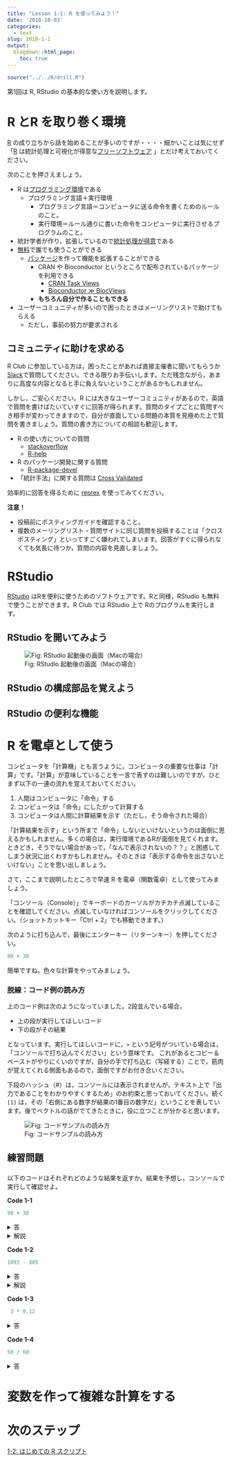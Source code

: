 ```yaml
---
title: "Lesson 1-1: R を使ってみよう！"
date: '2018-10-03'
categories:
  - text
slug: 2018-1-1
output: 
  blogdown::html_page:
    toc: true
---
```



```r
source("../../R/drill.R")
```

第1回は R, RStudio の基本的な使い方を説明します。

# R とR を取り巻く環境

[R](https://www.r-project.org) の成り立ちから話を始めることが多いのですが・・・・細かいことは気にせず 「[R](https://www.r-project.org) は統計処理と可視化が得意な[フリーソフトウェア](https://ja.wikipedia.org/wiki/フリーソフトウェア) 」とだけ考えておいてください。

次のことを押さえましょう。

* R は<u>プログラミング環境</u>である
    * プログラミング言語＋実行環境
        * プログラミング言語＝コンピュータに送る命令を書くためのルールのこと。
        * 実行環境＝ルール通りに書いた命令をコンピュータに実行させるプログラムのこと。
* 統計学者が作り，拡張しているので<u>統計処理が得意</u>である
* <u>無料</u>で誰でも使うことができる
    * <u>パッケージ</u>を作って機能を拡張することができる
        * CRAN や Bioconductor というところで配布されているパッケージを利用できる
            * [CRAN Task Views](https://cran.r-project.org/web/views/)
            * [Bioconductor ≫ BiocViews](https://bioconductor.org/packages/release/BiocViews.html)
        * **もちろん自分で作ることもできる**
* ユーザーコミュニティが多いので困ったときはメーリングリストで助けてもらえる
    * ただし，事前の努力が要求される

## コミュニティに助けを求める

R Club に参加している方は，困ったことがあれば直接主催者に聞いてもらうか [Slack](https://opu-rclub.slack.com)で質問してください。できる限りお手伝いします。ただ残念ながら，あまりに高度な内容となると手に負えないということがあるかもしれません。

しかし，ご安心ください。R には大きなユーザーコミュニティがあるので，英語で質問を書けばたいていすぐに回答が得られます。質問のタイプごとに質問すべき相手が変わってきますので，自分が直面している問題の本質を見極めた上で質問を書きましょう。質問の書き方についての相談も歓迎します。

* R の使い方についての質問
    * [stackoverflow](https://stackoverflow.com/questions/tagged/r)
    * [R-help](https://stat.ethz.ch/mailman/listinfo/r-help)
* R のパッケージ開発に関する質問
    * [R-package-devel](https://stat.ethz.ch/mailman/listinfo/r-package-devel)
* 「統計手法」に関する質問は [Cross Validated](https://stats.stackexchange.com)

効率的に回答を得るために [reprex](https://reprex.tidyverse.org) を使ってみてください。

**注意！**

* 投稿前にポスティングガイドを確認すること。
* 複数のメーリングリスト・質問サイトに同じ質問を投稿することは「クロスポスティング」といってすごく嫌われてしまいます。回答がすぐに得られなくても気長に待つか，質問の内容を見直しましょう。

# RStudio

[RStudio](https://www.rstudio.com) はRを便利に使うためのソフトウェアです。Rと同様，RStudio も無料で使うことができます。R Club では RStudio 上で Rのプログラムを実行します。


## RStudio を開いてみよう

![Fig: RStudio 起動後の画面（Macの場合）](/images/2018-lesson1-1-rstudio-top.png)

## RStudio の構成部品を覚えよう



## RStudio の便利な機能


# R を電卓として使う

コンピュータを「計算機」とも言うように，コンピュータの重要な仕事は「計算」です。「計算」が意味していることを一言で表すのは難しいのですが，ひとまず以下の一連の流れを覚えておいてください。

1. 人間はコンピュータに「命令」する
2. コンピュータは「命令」にしたがって計算する
3. コンピュータは人間に計算結果を示す（ただし，そう命令された場合）


「計算結果を示す」という所まで「命令」しないといけないというのは面倒に思えるかもしれません。多くの場合は，実行環境であるRが面倒を見てくれます。ときどき，そうでない場合があって，「なんで表示されないの？？」と困惑してしまう状況に出くわすかもしれません。そのときは「表示する命令を出さないといけない」ことを思い出しましょう。


さて，ここまで説明したところで早速 R を電卓（関数電卓）として使ってみましょう。


「コンソール（Console）」でキーボードのカーソルがカチカチ点滅していることを確認してください。点滅していなければコンソールをクリックしてください。（ショットカットキー「Ctrl + 2」でも移動できます。）


次のように打ち込んで，最後にエンターキー（リターンキー）を押してください。

```r
90 + 30
```


簡単ですね。色々な計算をやってみましょう。



### 脱線：コード例の読み方

上のコード例は次のようになっていました。2段並んでいる場合，

* 上の段が実行してほしいコード
* 下の段がその結果

となっています。実行してほしいコードに，`>` という記号がついている場合は，「コンソールで打ち込んでください」という意味です。
これがあるとコピー＆ペーストがやりにくいのですが，自分の手で打ち込む（写経する）ことで，筋肉が覚えてくれる側面もあるので，面倒ですがお付き合いください。

下段のハッシュ（#）は，コンソールには表示されませんが，テキスト上で「出力であることをわかりやすくするため」のお約束と思っておいてください。続く `[1]` は，その「右側にある数字が結果の1番目の数字だ」ということを表しています。後でベクトルの話がでてきたときに，役に立つことが分かると思います。


![Fig: コードサンプルの読み方](/images/2018-lesson1-1-prompt.png)


## 練習問題

### 

以下のコードはそれぞれどのような結果を返すか。結果を予想し，コンソールで実行して確認せよ。


**Code 1-1**
```r
90 + 30
```

<details>
  <summary>答</summary>
```r
```
</details>
<details>
  <summary>解説</summary>
  `+` は足し算の記号です。
</details>


**Code 1-2**
```r
1093 - 805
```

<details>
  <summary>答</summary>
```r
```
</details>
<details>
  <summary>解説</summary>
  `-` は引き算の記号です。負の数を作るときにも同じ記号を使います。
```r
 - 100
```
</details>


**Code 1-3**
```r
 3 * 0.12
```

<details>
  <summary>答</summary>
```r
```
</details>



**Code 1-4**

```r
50 / 60
```

<details>
  <summary>答</summary>
```r
```
</details>








# 変数を作って複雑な計算をする


# 次のステップ

[1-2: はじめての R スクリプト](`r blogdown::shortcode("ref", "2018-lesson1-02.html")`)

